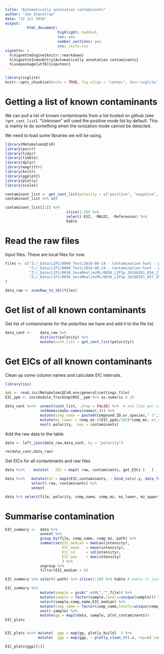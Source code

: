 ```yaml
---
title: "Automatically annotation contaminants"
author: "Jan Stanstrup"
date: "22 jul 2016"
output:
          html_document:
                        highlight: haddock
                        toc: yes
                        number_sections: yes
                        css: style.css
vignette: >
  %\VignetteEngine{knitr::rmarkdown}
  %\VignetteIndexEntry{Automatically annotation contaminants}
  %\usepackage[utf8]{inputenc}
---
```


```r
library(svglite)
knitr::opts_chunk$set(echo = TRUE, fig.align = "center", dev='svglite')
```



<style>
pre code, pre, code {
  white-space: pre !important;
  overflow-x: scroll !important;
  word-break: keep-all;
  word-wrap: initial; 
}
</style>



# Getting a list of known contaminants

We can pull a list of known contaminants from a list hosted on github (see `?get_cont_list`).
"Unknown" will used the positive mode list by default. This is mainly to do something when the ionization mode cannot be detected.


We need to load some libraries we will be using.

```r
library(MetabolomiQCsR)
library(purrr)
library(tidyr)
library(tibble)
library(dplyr)
library(magrittr)
library(knitr)
library(ggplot2)
library(plotly)
library(scales)
```


```r
contaminant_list <- get_cont_list(polarity = c("positive", "negative", "unknown"))
contaminant_list %>% str
```


```r
contaminant_list[[1]] %>% 
                            slice(1:20) %>% 
                            select(-ESI, -MALDI, -References) %>% 
                            kable
```





# Read the raw files

Input files. These are local files for now.

```r
files <- c("Z:/_Data/LIP1/0000_Test/2016-06-24 - Contamination hunt - part I/Infusion tests/mzML_centroided/IPA_VWR_Boiled.mzML",
           "Z:/_Data/LIP1/0000_Test/2016-06-24 - Contamination hunt - part I/Infusion tests/mzML_centroided/EluentB_IPA1_Boiled.mzML",
           "Z:/_Data/LIP1/0036_SevaMeal/mzML/0036_LIP1p_20160201_034_2_1_1.mzML",
           "Z:/_Data/LIP1/0036_SevaMeal/mzML/0036_LIP1p_20160201_057_36_1_1.mzML"
)
```


```r
data_raw <- xcmsRaw_to_tbl(files)
```


# Get list of all known contaminants

Get list of contaminants for the polarities we have and add it to the file list.
```r
data_cont <-    data_raw %>% 
                distinct(polarity) %>% 
                mutate(cont_list = get_cont_list(polarity))
```




# Get EICs of all known contaminants

Clean up some column names and calculate EIC intervals.

```r
library(ini)

ini <- read.ini(MetabolomiQCsR.env$general$settings_file)
EIC_ppm <- ini$module_TrackCmp$ROI__ppm %>% as.numeric # 30

data_cont %<>%  unnest(cont_list, .drop = FALSE) %>%  # one line per contaminant
                setNames(make.names(names(.))) %>% 
                mutate(comp_name = paste0(Compound.ID.or.species," (",Ion.type,", ", round(Monoisotopic.ion.mass..singly.charged.,4),")"), comp_mz = Monoisotopic.ion.mass..singly.charged. ) %>% 
                mutate(mz_lower = comp_mz-((EIC_ppm)/1E6)*comp_mz, mz_upper = comp_mz+((EIC_ppm)/1E6)*comp_mz) %>% 
                nest(-polarity, .key = contaminants)
```


Add the raw data to the table
```r
data <- left_join(data_raw,data_cont, by = "polarity")

rm(data_cont,data_raw)
```

Get EICs for all contaminants and raw files
```r
data %<>%    mutate(   EIC = map2( raw, contaminants, get_EICs )   )
```


```r
data %<>%   mutate(EIC = map2(EIC,contaminants, ~ bind_cols(.y, data_frame(EIC = .x) ))) %>% 
            select(-raw,-contaminants) %>% 
            unnest

data %>% select(file, polarity, comp_name, comp_mz, mz_lower, mz_upper, EIC)  %>% print(width=Inf)
```



# Summarise contamination

```r
EIC_summary <-  data %>% 
                unnest %>% 
                group_by(file, comp_name, comp_mz, path) %>% 
                summarise(EIC_median = median(intensity), 
                          EIC_mean   = mean(intensity), 
                          EIC_sd     = sd(intensity), 
                          EIC_max    = max(intensity)
                          ) %>% 
                ungroup %>% 
                filter(EIC_median > 0)

EIC_summary %>% select(-path) %>% slice(1:10) %>% kable # kable is just to show a nice table below instead of the print display
```



```r
EIC_summary %>% 
                mutate(sample = gsub(".mzML","",file)) %>% 
                mutate(sample = factor(sample,levels=unique(sample))) %>%
                select(sample,comp_name,EIC_median) %>%
                mutate(comp_name = factor(comp_name,levels=unique(comp_name)) ) %>%
                nest(-sample) %>% 
                mutate(gg = map2(data, sample, plot_contaminants))     ->
EIC_plots


EIC_plots %<>% mutate(  ggp = map(gg, plotly_build)  ) %>%
               mutate(  ggp = map(ggp, ~ plotly_clean_tt(.x, rep=c(`comp_name:` = "<b>Compound:</b>", `EIC_median:` = "<b>EIC Median:</b>"))    )  )

EIC_plots$ggp[[1]] 
```
